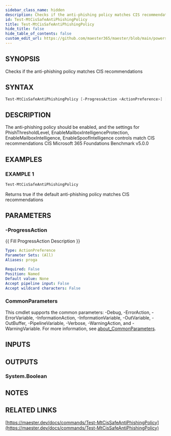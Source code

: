 ```yaml
---
sidebar_class_name: hidden
description: Checks if the anti-phishing policy matches CIS recommendations
id: Test-MtCisSafeAntiPhishingPolicy
title: Test-MtCisSafeAntiPhishingPolicy
hide_title: false
hide_table_of_contents: false
custom_edit_url: https://github.com/maester365/maester/blob/main/powershell/public/Test-MtCisSafeAntiPhishingPolicy.ps1
---
```


## SYNOPSIS

Checks if the anti-phishing policy matches CIS recommendations

## SYNTAX

```powershell
Test-MtCisSafeAntiPhishingPolicy [-ProgressAction <ActionPreference>] [<CommonParameters>]
```

## DESCRIPTION

The anti-phishing policy should be enabled, and the settings for PhishThresholdLevel, EnableMailboxIntelligenceProtection, EnableMailboxIntelligence, EnableSpoofIntelligence controls match CIS recommendations
CIS Microsoft 365 Foundations Benchmark v5.0.0

## EXAMPLES

### EXAMPLE 1

```powershell
Test-MtCisSafeAntiPhishingPolicy
```

Returns true if the default anti-phishing policy matches CIS recommendations

## PARAMETERS

### -ProgressAction

\{\{ Fill ProgressAction Description \}\}

```yaml
Type: ActionPreference
Parameter Sets: (All)
Aliases: proga

Required: False
Position: Named
Default value: None
Accept pipeline input: False
Accept wildcard characters: False
```

### CommonParameters

This cmdlet supports the common parameters: -Debug, -ErrorAction, -ErrorVariable, -InformationAction, -InformationVariable, -OutVariable, -OutBuffer, -PipelineVariable, -Verbose, -WarningAction, and -WarningVariable. For more information, see [about_CommonParameters](http://go.microsoft.com/fwlink/?LinkID=113216).

## INPUTS

## OUTPUTS

### System.Boolean

## NOTES

## RELATED LINKS

[https://maester.dev/docs/commands/Test-MtCisSafeAntiPhishingPolicy](https://maester.dev/docs/commands/Test-MtCisSafeAntiPhishingPolicy)
